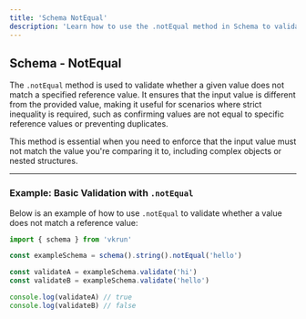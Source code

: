 ```yaml
---
title: 'Schema NotEqual'
description: 'Learn how to use the .notEqual method in Schema to validate if a value does not match a specified reference value.'
---
```


## Schema - NotEqual

The `.notEqual` method is used to validate whether a given value does not match a specified reference value. It ensures that the input value is different from the provided value, making it useful for scenarios where strict inequality is required, such as confirming values are not equal to specific reference values or preventing duplicates.

This method is essential when you need to enforce that the input value must not match the value you're comparing it to, including complex objects or nested structures.

---

### Example: Basic Validation with `.notEqual`

Below is an example of how to use `.notEqual` to validate whether a value does not match a reference value:

```ts
import { schema } from 'vkrun'

const exampleSchema = schema().string().notEqual('hello')

const validateA = exampleSchema.validate('hi')
const validateB = exampleSchema.validate('hello')

console.log(validateA) // true
console.log(validateB) // false
```
